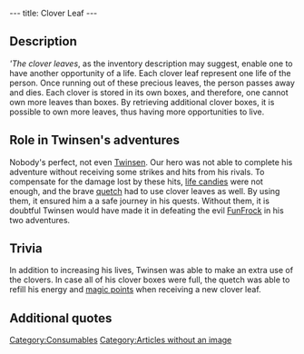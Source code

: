 ---
title: Clover Leaf
---

{{Quote|
Quote=Lucky Clover Leaf: using this clover leaf will use up one of your chances to revitalise yourself to a maximum.|
Character=Inventory description}}

==Description==
'''The clover leaves'', as the inventory description may suggest, enable one to have another opportunity of a life. Each clover leaf represent one life of the person. Once running out of these precious leaves, the person passes away and dies. Each clover is stored in its own boxes, and therefore, one cannot own more leaves than boxes. By retrieving additional clover boxes, it is possible to own more leaves, thus having more opportunities to live.

==Role in Twinsen's adventures==
Nobody's perfect, not even [[Twinsen]]. Our hero was not able to complete his adventure without receiving some strikes and hits from his rivals. To compensate for the damage lost by these hits, [[life candies]] were not enough, and the brave [[quetch]] had to use clover leaves as well. By using them, it ensured him a a safe journey in his quests. Without them, it is doubtful Twinsen would have made it in defeating the evil [[FunFrock]] in his two adventures.

==Trivia==
In addition to increasing his lives, Twinsen was able to make an extra use of the clovers. In case all of his clover boxes were full, the quetch was able to refill his energy and [[magic points]] when receiving a new clover leaf.

==Additional quotes==
{{Quote|
Quote=This Lucky Clover Leaf gives you the benefit of an additional life.|
Character=Inventory description}}
{{Quote|
Quote=Locations of several clover leaves and boxes: There is a box for clover leaves in the sewers of Citadel island, and another in the basement of the tavern; one clover leaf is guarded by a soldier who is located behind sandbags. Another is guarded by a clone in the middle of the ruins on Principal island. Another one is on the roof of the Maritime Museum. Another is guarded by a groboclone to the right of the Teleportation Center's entrance. Another is guarded by a soldier in front of FunFrock's fortress.|
Character=List with clover boxes locations}}
{{Quote|
Quote=Do what I do: gather up the clover leaves and the boxes. You need one box to hold each clover leaf. Each clover leaf will give you another chance when you are in an extremely dangerous situation.|
Character=A [[rabbibunny]]}}
{{Quote|
Quote=You know Julia? She is a nice girl. She watches a bit too much TV, but there is some truth in her story: someone left a box for clover leaves on the islet in front of my house. It is too shallow for a boat to get there by water, and since the bridge leading to the islet has collapsed, the only way to get there is to fly.|
Character=Beatrice}}

[[Category:Consumables]]
[[Category:Articles without an image]]